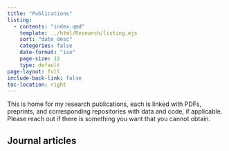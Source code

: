 ```yaml
---
title: "Publications"
listing:
  - contents: "index.qmd"
    template: ../html/Research/listing.ejs
    sort: "date desc"
    categories: false
    date-format: "iso"
    page-size: 12
    type: default
page-layout: full
include-back-link: false
toc-location: right
---
```


This is home for my research publications, each is linked with PDFs, preprints, and corresponding repositories with data and code, if applicable. Please reach out if there is something you want that you cannot obtain.

## Journal articles

::: {#articles}
:::

## 
